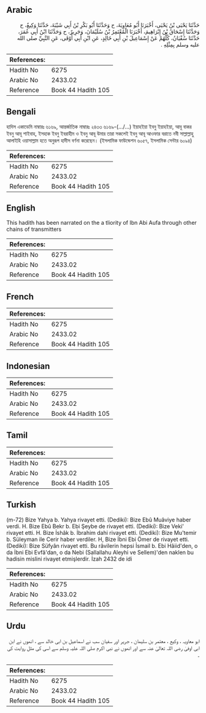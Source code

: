 ## Arabic


<div dir="rtl" lang="ar" style={{fontSize:'larger',backgroundColor:'#f8f9fa',padding:20}}>
حَدَّثَنَا يَحْيَى بْنُ يَحْيَى، أَخْبَرَنَا أَبُو مُعَاوِيَةَ، ح وَحَدَّثَنَا أَبُو بَكْرِ بْنُ أَبِي شَيْبَةَ، حَدَّثَنَا وَكِيعٌ، ح وَحَدَّثَنَا إِسْحَاقُ بْنُ إِبْرَاهِيمَ، أَخْبَرَنَا الْمُعْتَمِرُ بْنُ سُلَيْمَانَ، وَجَرِيرٌ، ح وَحَدَّثَنَا ابْنُ أَبِي عُمَرَ، حَدَّثَنَا سُفْيَانُ، كُلُّهُمْ عَنْ إِسْمَاعِيلَ بْنِ أَبِي خَالِدٍ، عَنِ ابْنِ أَبِي أَوْفَى، عَنِ النَّبِيِّ صلى الله عليه وسلم بِمِثْلِهِ ‏.‏
</div>
<div style={{backgroundColor:'#f8f9fa',padding:20, marginBottom: 10}}><table> <thead> <tr> <th>References:</th> <th></th> </tr> </thead> <tbody><tr><td>Hadith No</td><td>6275</td></tr><tr><td>Arabic No</td><td>2433.02</td></tr><tr><td>Reference</td><td>Book 44 Hadith 105</td></tr></tbody></table></div>

## Bengali


<div dir="ltr" lang="bn" style={{fontSize:'larger',backgroundColor:'#f8f9fa',padding:20}}>
হাদিস একাডেমি নাম্বারঃ ৬১৬৯, আন্তর্জাতিক নাম্বারঃ ২৪৩৩ ৬১৬৯-(.../...) ইয়াহইয়া ইবনু ইয়াহইয়া, আবূ বাকর ইবনু আবূ শাইবাহ, ইসহাক ইবনু ইবরাহীম ও ইবনু আবূ উমার তারা সকলেই ইবনু আবূ আওফার বরাতে নবী সাল্লাল্লাহু আলাইহি ওয়াসাল্লাম হতে অনুরূপ হাদীস বর্ণনা করেছেন। (ইসলামিক ফাউন্ডেশন ৬০৫৭, ইসলামিক সেন্টার ৬০৯৪)
</div>
<div style={{backgroundColor:'#f8f9fa',padding:20, marginBottom: 10}}><table> <thead> <tr> <th>References:</th> <th></th> </tr> </thead> <tbody><tr><td>Hadith No</td><td>6275</td></tr><tr><td>Arabic No</td><td>2433.02</td></tr><tr><td>Reference</td><td>Book 44 Hadith 105</td></tr></tbody></table></div>

## English


<div dir="ltr" lang="en" style={{fontSize:'larger',backgroundColor:'#f8f9fa',padding:20}}>
This hadith has been narrated on the a tliority of Ibn Abi Aufa through other chains of transmitters
</div>
<div style={{backgroundColor:'#f8f9fa',padding:20, marginBottom: 10}}><table> <thead> <tr> <th>References:</th> <th></th> </tr> </thead> <tbody><tr><td>Hadith No</td><td>6275</td></tr><tr><td>Arabic No</td><td>2433.02</td></tr><tr><td>Reference</td><td>Book 44 Hadith 105</td></tr></tbody></table></div>

## French


<div dir="ltr" lang="fr" style={{fontSize:'larger',backgroundColor:'#f8f9fa',padding:20}}>

</div>
<div style={{backgroundColor:'#f8f9fa',padding:20, marginBottom: 10}}><table> <thead> <tr> <th>References:</th> <th></th> </tr> </thead> <tbody><tr><td>Hadith No</td><td>6275</td></tr><tr><td>Arabic No</td><td>2433.02</td></tr><tr><td>Reference</td><td>Book 44 Hadith 105</td></tr></tbody></table></div>

## Indonesian


<div dir="ltr" lang="id" style={{fontSize:'larger',backgroundColor:'#f8f9fa',padding:20}}>

</div>
<div style={{backgroundColor:'#f8f9fa',padding:20, marginBottom: 10}}><table> <thead> <tr> <th>References:</th> <th></th> </tr> </thead> <tbody><tr><td>Hadith No</td><td>6275</td></tr><tr><td>Arabic No</td><td>2433.02</td></tr><tr><td>Reference</td><td>Book 44 Hadith 105</td></tr></tbody></table></div>

## Tamil


<div dir="ltr" lang="ta" style={{fontSize:'larger',backgroundColor:'#f8f9fa',padding:20}}>

</div>
<div style={{backgroundColor:'#f8f9fa',padding:20, marginBottom: 10}}><table> <thead> <tr> <th>References:</th> <th></th> </tr> </thead> <tbody><tr><td>Hadith No</td><td>6275</td></tr><tr><td>Arabic No</td><td>2433.02</td></tr><tr><td>Reference</td><td>Book 44 Hadith 105</td></tr></tbody></table></div>

## Turkish


<div dir="ltr" lang="tr" style={{fontSize:'larger',backgroundColor:'#f8f9fa',padding:20}}>
(m-72) Bize Yahya b. Yahya rivayet etti. (Dediki): Bize Ebû Muâviye haber verdi. H. Bize Ebû Bekr b. Ebi Şeybe de rivayet etti. (Dediki): Bize Veki' rivayet etti. H. Bize İshâk b. İbrahim dahi rivayet etti. (Dediki): Bize Mu'temir b. Süleyman ile Cerir haber verdiler. H, Bize İbni Ebi Ömer de rivayet etti. (Dediki): Bize Süfyân rivayet etti. Bu râvilerin hepsi İsmail b. Ebi Hâiid'den, o da İbni Ebi Evfâ'dan, o da Nebi (Sallallahu Aleyhi ve Sellem)'den naklen bu hadisin mislini rivayet etmişlerdir. İzah 2432 de idi
</div>
<div style={{backgroundColor:'#f8f9fa',padding:20, marginBottom: 10}}><table> <thead> <tr> <th>References:</th> <th></th> </tr> </thead> <tbody><tr><td>Hadith No</td><td>6275</td></tr><tr><td>Arabic No</td><td>2433.02</td></tr><tr><td>Reference</td><td>Book 44 Hadith 105</td></tr></tbody></table></div>

## Urdu


<div dir="rtl" lang="ur" style={{fontSize:'larger',backgroundColor:'#f8f9fa',padding:20}}>
ابو معاویہ ، وکیع ، معتمر بن سلیمان ، جریر اور سفیان سب نے اسماعیل بن ابی خالد سے ، انھوں نے ابن ابی اوفیٰ رضی اللہ تعالیٰ عنہ سے اور انھوں نے نبی اکرم صلی اللہ علیہ وسلم سے اسی کی مثل روایت کی ۔
</div>
<div style={{backgroundColor:'#f8f9fa',padding:20, marginBottom: 10}}><table> <thead> <tr> <th>References:</th> <th></th> </tr> </thead> <tbody><tr><td>Hadith No</td><td>6275</td></tr><tr><td>Arabic No</td><td>2433.02</td></tr><tr><td>Reference</td><td>Book 44 Hadith 105</td></tr></tbody></table></div>